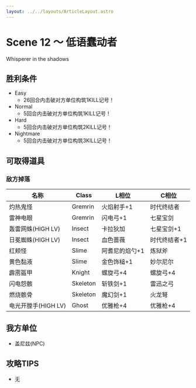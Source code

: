 ```yaml
---
layout: ../../layouts/ArticleLayout.astro
---
```

# Scene 12 ～ 低语蠢动者  

Whisperer in the shadows

## 胜利条件 

- Easy
  - 26回合内击破对方单位构筑1KILL记号！
- Normal
  - 5回合内击破对方单位构筑1KILL记号！
- Hard
  - 5回合内击破对方单位构筑2KILL记号！
- Nightmare
  - 5回合内击破对方单位构筑3KILL记号！

## 可取得道具 

### 敌方掉落

|名称|Class|L相位|C相位|
|---|---|---|---|
|灼热鬼怪|Gremrin|火焰射手+1|时代终结者|
|雷神电眼|Gremrin|闪电弓+1|七星宝剑|
|轰雷网蛛(HIGH LV)|Insect|卡拉狄加|七星宝剑+1|
|日冕蜘蛛(HIGH LV)|Insect|血色蔷薇|时代终结者+1|
|红颊怪|Slime|阿耆尼的焰勺+1|炼狱斧|
|黄色黏液|Slime|金色饰槌+1|妙尔尼尔|
|霹雳盔甲|Knight|螺旋弓+4|螺旋弓+4|
|闪电怨骸|Skeleton|斩铁剑+1|雷迅之弓|
|燃烧骸骨|Skeleton|魔幻剑+1|火龙弩|
|电光开膛手(HIGH LV)|Ghost|优雅枪+4|优雅枪+4|

## 我方单位 

- 盖尼兹(NPC)

## 攻略TIPS 

- 无